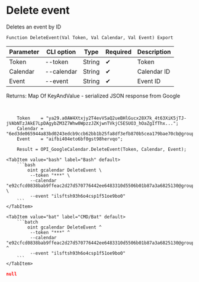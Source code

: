 ﻿---
sidebar_position: 7
description: Delete event and other functions to work with Google Calendar in the Open Integration Package, a free open-source integration library for 1C:Enterprise 8, OneScript and CLI
keywords: [1C, 1С, 1С:Enterprise, 1С:Enterprise 8.3, API, Integration, Services, Exchange, OneScript, CLI, Google Calendar]
---


# Delete event
 Deletes an event by ID



`Function DeleteEvent(Val Token, Val Calendar, Val Event) Export`

  | Parameter | CLI option | Type | Required | Description |
  |-|-|-|-|-|
  | Token | --token | String | &#x2714; | Token |
  | Calendar | --calendar | String | &#x2714; | Calendar ID |
  | Event | --event | String | &#x2714; | Event ID |

  
  Returns:  Map Of KeyAndValue - serialized JSON response from Google

<br/>




```bsl title="1C:Enterprise/OneScript code example"
    Token    = "ya29.a0AW4Xtxjy2T4evVSaQ2ueBHlGucx28X7k_4t63XiK5jTJ-jVAbNTzJAkE7LpDAgybZM3Z7Whw0WpzzJZKjwnTVkjC5ESUO3_hOaZgIfThx...";
    Calendar = "6ed3de065944a83bd0243edcb9ccb62bb1b25fa8df3efb870b5cea179bae70cb@group.calendar.google.com";
    Event    = "aifbi404eto6bf0gst98hervqo";

    Result = OPI_GoogleCalendar.DeleteEvent(Token, Calendar, Event);
```
 

 <Tabs>
  
    <TabItem value="bash" label="Bash" default>
        ```bash
            oint gcalendar DeleteEvent \
             --token "***" \
             --calendar "e92cfcd0838bab9ffeac2d27d570776442ee6483310d5506b01b87a3a6825130@group.calendar.google.com" \
             --event "ilsftsh93h6o4csp1f51oe9bo0"
        ```
    </TabItem>
  
    <TabItem value="bat" label="CMD/Bat" default>
        ```batch
            oint gcalendar DeleteEvent ^
             --token "***" ^
             --calendar "e92cfcd0838bab9ffeac2d27d570776442ee6483310d5506b01b87a3a6825130@group.calendar.google.com" ^
             --event "ilsftsh93h6o4csp1f51oe9bo0"
        ```
    </TabItem>
</Tabs>


```json title="Result"
null
```

